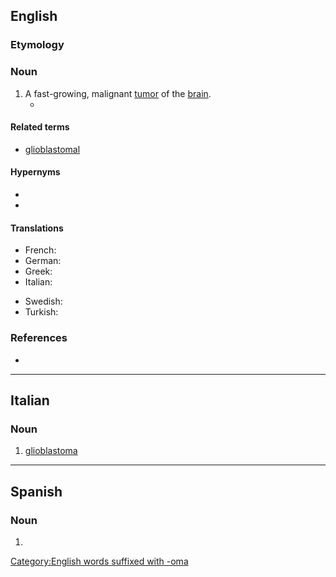 ==English==

===Etymology===
{{prefix|en|glio|blastoma}}

===Noun===
{{en-noun|s|glioblastomata}}

# A fast-growing, malignant [[tumor]] of the [[brain]].
#* {{quote-book|en|year=2010|author=[[w:Siddhartha Mukherjee|Siddhartha Mukherjee]]|title=[[w:The Emperor of All Maladies|The Emperor of All Maladies]] |publisher=Fourth Estate (2011)|page=71|passage=[[w:Harvey Cushing|Cushing]] had found ingenious ways to surgically extract brain tumors, including the notorious '''glioblastomas'''—tumors so heavily crisscrossed with blood vessels that they could hemorrhage any minute.}}

====Related terms====
* [[glioblastomal]]

====Hypernyms====
* {{l|en|blastoma}}
* {{l|en|tumor}}

====Translations====
{{trans-top|fast-growing tumor of the brain}}
* French: {{t+|fr|glioblastome|f}}
* German: {{t|de|Glioblastom|n}}
* Greek: {{t+|el|γλοιοβλάστωμα|n|sc=Grek}}
* Italian: {{t+|it|glioblastoma|m}}
{{trans-mid}}
* Swedish: {{t|sv|glioblastom|c}}
* Turkish: {{t|tr|glioblastom}}
{{trans-bottom}}

===References===
* {{pedia}}

[[Category:English words suffixed with -oma]]

----

==Italian==

===Noun===
{{wikipedia|lang=it}}
{{it-noun|m}}

# {{lb|it|oncology}} [[#English|glioblastoma]]

----

==Spanish==

===Noun===
{{es-noun|m}}

# {{l|en|glioblastoma}}
